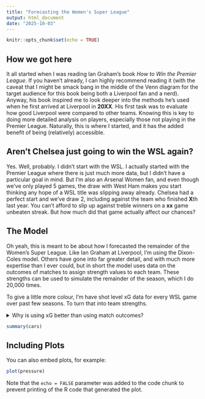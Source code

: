 ```yaml
---
title: "Forecasting the Women's Super League"
output: html_document
date: "2025-10-03"
---
```


```r
knitr::opts_chunk$set(echo = TRUE)
```

## How we got here
It all started when I was reading Ian Graham's book *How to Win the Premier League*. If you haven't already, I can highly recommend reading it (with the caveat that I might be smack bang in the middle of the Venn diagram for the target audience for this book being both a Liverpool fan and a nerd). Anyway, his book inspired me to look deeper into the methods he's used when he first arrived at Liverpool in **20XX**. His first task was to evaluate how good Liverpool were compared to other teams. Knowing this is key to doing more detailed analysis on players, especially those not playing in the Premier League. Naturally, this is where I started, and it has the added benefit of being (relatively) accessible.

## Aren't Chelsea just going to win the WSL again?
Yes. Well, probably. I didn't start with the WSL. I actually started with the Premier League where there is just much more data, but I didn't have a particular goal in mind. But I'm also an Arsenal Women fan, and even though we've only played 5 games, the draw with West Ham makes you start thinking any hope of a WSL title was slipping away already. Chelsea had a perfect start and we've draw 2, including against the team who finished **X**th last year. You can't afford to slip up against treble winners on a **xx** game unbeaten streak. But how much did that game actually affect our chances?

## The Model
Oh yeah, this is meant to be about how I forecasted the remainder of the Women's Super League. Like Ian Graham at Liverpool, I'm using the Dixon-Coles model. Others have gone into far greater detail, and with much more expertise than I ever could, but in short the model uses data on the outcomes of matches to assign strength values to each team. These strengths can be used to simulate the remainder of the season, which I do 20,000 times.

To give a little more colour, I'm have shot level xG data for every WSL game over past few seasons. To turn that into team strengths. 

<details>
  <summary>Why is using xG better than using match outcomes?</summary>
  Following **X**, I have converted this shot-data into forecast outcomes. Take for instance the opening game of the 25/26 WSL season, Chelsea vs Manchester City which finished 2-1 to Chelsea. Chelsea only had 8 shots to Manchester City's 17, but combined they each generated a total 1.5xG. What is another one of Manchester City's shots had gone in, or if Chelsea had missed one of their sitters? Football is a low scoring game, and so actual goals scored don't always correlate perfectly with a team's strength on a game by game basis. Using this underlying data shows that actually this game could very easily have gone Manchester City's way. Using xG data, we can capture this. We know the probability of any given shot going in (that's what xG is), so what if we simulated this game again, and again. On average, what would the result have been? 
</details> 



```r
summary(cars)
```

## Including Plots

You can also embed plots, for example:

```r
plot(pressure)
```

Note that the `echo = FALSE` parameter was added to the code chunk to prevent printing of the R code that generated the plot.
